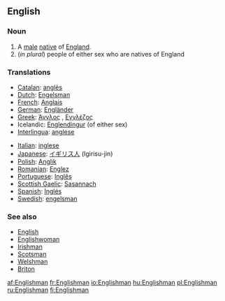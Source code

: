 ==English==

===Noun===
{{en-noun|Englishmen}}

# A [[male]] [[native]] of [[England]].
#(''in plural'') people of either sex who are natives of England

===Translations===
{{top}}
*[[Catalan]]: [[anglès]] {{m}}
*[[Dutch]]: [[Engelsman]] {{m}}
*[[French]]: [[Anglais]] {{m}}
*[[German]]: [[Engländer]] {{m}}
*[[Greek]]: [[Άγγλος]] {{m}}, [[Εγγλέζος]] {{m}}
*Icelandic: [[Englendingur]] {{m}} (of either sex)
*[[Interlingua]]: [[anglese]]
{{mid}}
*[[Italian]]: [[inglese]] {{m}}
*[[Japanese]]: [[イギリス人]] (Igirisu-jin)
*[[Polish]]: [[Anglik]] {{m}}
*[[Romanian]]: [[Englez]] {{m}}
*[[Portuguese]]: [[Inglês]] {{m}}
*[[Scottish Gaelic]]: [[Sasannach]] {{m}}
*[[Spanish]]: [[Inglés]] {{m}}
*[[Swedish]]: [[engelsman]] {{m}}
{{bottom}}

===See also===
*[[English]]
*[[Englishwoman]]
*[[Irishman]]
*[[Scotsman]]
*[[Welshman]]
*[[Briton]]

[[af:Englishman]]
[[fr:Englishman]]
[[io:Englishman]]
[[hu:Englishman]]
[[pl:Englishman]]
[[ru:Englishman]]
[[fi:Englishman]]